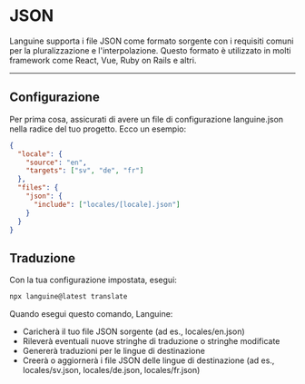 # JSON

Languine supporta i file JSON come formato sorgente con i requisiti comuni per la pluralizzazione e l'interpolazione. Questo formato è utilizzato in molti framework come React, Vue, Ruby on Rails e altri.


---


## Configurazione

Per prima cosa, assicurati di avere un file di configurazione languine.json nella radice del tuo progetto. Ecco un esempio:

```json
{
  "locale": {
    "source": "en",
    "targets": ["sv", "de", "fr"]
  },
  "files": {
    "json": {
      "include": ["locales/[locale].json"]
    }
  }
}

```

## Traduzione

Con la tua configurazione impostata, esegui:

```bash
npx languine@latest translate
```

Quando esegui questo comando, Languine:

- Caricherà il tuo file JSON sorgente (ad es., locales/en.json)
- Rileverà eventuali nuove stringhe di traduzione o stringhe modificate
- Genererà traduzioni per le lingue di destinazione
- Creerà o aggiornerà i file JSON delle lingue di destinazione (ad es., locales/sv.json, locales/de.json, locales/fr.json)
